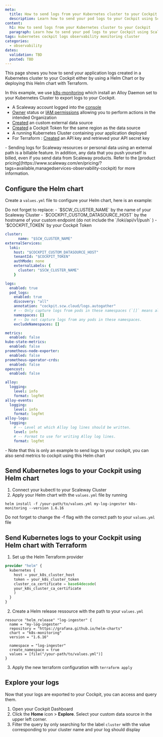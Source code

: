 ```yaml
---
meta:
  title: How to send logs from your Kubernetes cluster to your Cockpit
  description: Learn how to send your pod logs to your Cockpit using Scaleway's comprehensive guide. This tutorial covers sending Kubernetes pods logs to Scaleway's Cockpit for centralized monitoring and analysis using Grafana, ensuring efficient monitoring and log analysis in your infrastructure.
content:
  h1: How to send logs from your Kubernetes cluster to your Cockpit
  paragraph: Learn how to send your pod logs to your Cockpit using Scaleway's comprehensive guide. This tutorial covers sending Kubernetes pods logs to Scaleway's Cockpit for centralized monitoring and analysis using Grafana, ensuring efficient monitoring and log analysis in your infrastructure.
tags: kubernetes cockpit logs observability monitoring cluster
categories:
  - observability
dates:
  validation: TBD
  posted: TBD
---
```


This page shows you how to send your application logs created in a Kubernetes cluster to your Cockpit either by using a Helm Chart or by deploying this Helm chart with Terraform.

In this example, we use [k8s-monitoring](https://artifacthub.io/packages/helm/grafana/k8s-monitoring/1.6.16) which install an Alloy Daemon set to your Kubernetes Cluster to export logs to your Cockpit.

<Macro id="requirements" />

 - A Scaleway account logged into the [console](https://console.scaleway.com)
 - [Owner](/identity-and-access-management/iam/concepts/#owner) status or [IAM permissions](/identity-and-access-management/iam/concepts/#permission) allowing you to perform actions in the intended Organization
 - [Created](/observability/cockpit/how-to/create-external-data-sources/) an custom external data source
 - [Created](/observability/cockpit/how-to/create-token/) a Cockpit Token for the same region as the data source
 - A running Kubernetes Cluster containing your application deployed
 - For Terraform : [Created](/identity-and-access-management/iam/how-to/create-api-keys/) an API key and retrieved your API secret key



<Message type="important">
  - Sending logs for Scaleway resources or personal data using an external path is a billable feature. In addition, any data that you push yourself is billed, even if you send data from Scaleway products. Refer to the [product pricing](https://www.scaleway.com/en/pricing/?tags=available,managedservices-observability-cockpit) for more information.
<Message/>

## Configure the Helm chart

Create a `values.yml` file to configure your Helm chart, here is an example: 

<Message type="Note">
  Do not forget to replace: 
  - `$SCW_CLUSTER_NAME` by the name of your Scaleway Cluster
  - `$COCKPIT_CUSTOM_DATASOURCE_HOST` by the hostname of your custom endpoint (do not include the `/loki/api/v1/push` )
  - `$COCKPIT_TOKEN` by your Cockpit Token
<Message/>

```yaml
cluster:
      name: "$SCW_CLUSTER_NAME"
externalServices:
  loki:
    host: "$COCKPIT_CUSTOM_DATASOURCE_HOST"
    tenantId: "$COCKPIT_TOKEN"
    authMode: none
    externalLabels: {
      cluster: "$SCW_CLUSTER_NAME"
    }

logs:
  enabled: true
  pod_logs:
    enabled: true
    discovery: "all"
    annotation: "cockpit.scw.cloud/logs.autogather"
    # -- Only capture logs from pods in these namespaces (`[]` means all namespaces).
    namespaces: []
    # -- Do not capture logs from any pods in these namespaces.
    excludeNamespaces: []

metrics:
  enabled: false
kube-state-metrics:
  enabled: false
prometheus-node-exporter:
  enabled: false
prometheus-operator-crds:
  enabled: false
opencost:
  enabled: false

alloy:
  logging:
    level: info
    format: logfmt
alloy-events:
  logging:
    level: info
    format: logfmt
alloy-logs:
  logging:
    # -- Level at which Alloy log lines should be written.
    level: info
    # -- Format to use for writing Alloy log lines.
    format: logfmt
```

<Message type="info">
- Note that this is only an example to send logs to your cockpit, you can also send metrics to cockpit using this Helm chart
</Message>

## Send Kubernetes logs to your Cockpit using Helm chart

1. Connect your kubectl to your Scaleway Cluster
2. Apply your Helm chart with the `values.yml` file by running
  ```
  helm install -f /your-path/to/values.yml my-log-ingester k8s-monitoring --version 1.6.16
  ```
  Do not forget to change the -f flag with the correct path to your `values.yml` file

## Send Kubernetes logs to your Cockpit using Helm chart with Terraform

1. Set up the Helm Terraform provider
  ```terraform
  provider "helm" {
    kubernetes {
      host = your_k8s_cluster_host
      token = your_k8s_cluster_token
      cluster_ca_certificate = base64decode(
      your_k8s_cluster_ca_certificate
      )
    }
  }
  ```
2. Create a Helm release ressource with the path to your `values.yml`
  ```
  resource "helm_release" "log-ingester" {
    name = "my-log-ingester"
    repository = "https://grafana.github.io/helm-charts"
    chart = "k8s-monitoring"
    version = "1.6.16"

    namespace = "log-ingester"
    create_namespace = true
    values = [file("/your-path/to/values.yml")]
  }
  ```
3. Apply the new terraform configuration with `terraform apply`

## Explore your logs 

Now that your logs are exported to your Cockpit, you can access and query them.

1. Open your Cockpit Dashboard
2. Click the **Home** icon > **Explore**. Select your custom data source in the upper left corner.
3. Filter the query by only searching for the label `cluster` with the value corresponding to your cluster name and your log should display
